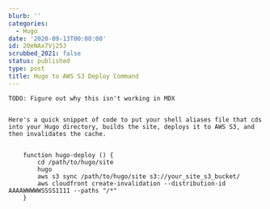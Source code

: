 ```yaml
---
blurb: ''
categories:
  - Hugo
date: '2020-09-13T00:00:00'
id: 20eNAx7Vj25J
scrubbed_2021: false
status: published
type: post
title: Hugo to AWS S3 Deploy Command
---
```


```
TODO: Figure out why this isn't working in MDX


Here's a quick snippet of code to put your shell aliases file that cds into your Hugo directory, builds the site, deploys it to AWS S3, and then invalidates the cache. 


	function hugo-deploy () {
	    cd /path/to/hugo/site
	    hugo
	    aws s3 sync /path/to/hugo/site s3://your_site_s3_bucket/
	    aws cloudfront create-invalidation --distribution-id AAAAWWWWWSSSS1111 --paths "/*"
	}
```
